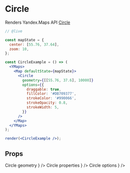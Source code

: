 


# Circle

Renders Yandex.Maps API [Circle][]

```jsx
// @live

const mapState = {
  center: [55.76, 37.64],
  zoom: 10,
};

const CircleExample = () => (
  <YMaps>
    <Map defaultState={mapState}>
      <Circle
        geometry={[[55.76, 37.6], 10000]}
        options={{
          draggable: true,
          fillColor: '#DB709377',
          strokeColor: '#990066',
          strokeOpacity: 0.8,
          strokeWidth: 5,
        }}
      />
    </Map>
  </YMaps>
);

render(<CircleExample />);
```

## Props

<Props>
  <PropItem
    name="defaultGeometry"
    secondaryName="geometry"
    type="Array<number[] | number>"
    description={
      <Link href="https://tech.yandex.com/maps/doc/jsapi/2.1/ref/reference/Circle-docpage/#Circle__param-geometry">
        Circle geometry
      </Link>
    }
  />
  <PropItem
    name="defaultProperties"
    secondaryName="properties"
    type="Object"
    description={
      <Link href="https://tech.yandex.com/maps/doc/jsapi/2.1/ref/reference/Circle-docpage/#Circle__param-properties">
        Circle properties
      </Link>
    }
  />
  <PropItem
    name="defaultOptions"
    secondaryName="options"
    type="Object"
    description={
      <Link href="https://tech.yandex.com/maps/doc/jsapi/2.1/ref/reference/Circle-docpage/#Circle__param-options">
        Circle options
      </Link>
    }
  />
</Props>

<Events
  componentName="Circle"
  url="https://tech.yandex.com/maps/doc/jsapi/2.1/ref/reference/Circle-docpage/#Circle__events-summary"
/>

[circle]:
  https://tech.yandex.com/maps/doc/jsapi/2.1/ref/reference/Circle-docpage/
